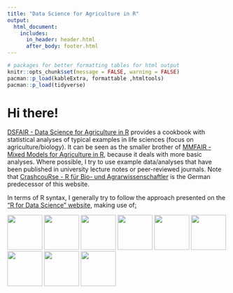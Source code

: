 ```yaml
---
title: "Data Science for Agriculture in R"
output: 
  html_document:
    includes:
      in_header: header.html
      after_body: footer.html
---
```

```r
# packages for better formatting tables for html output
knitr::opts_chunk$set(message = FALSE, warning = FALSE)
pacman::p_load(kableExtra, formattable ,htmltools)
pacman::p_load(tidyverse)
```

# Hi there!{.tabset .tabset-fade .tabset-pills}

[DSFAIR - Data Science for Agriculture in R](https://schmidtpaul.github.io/DSFAIR/){target="_blank"} provides a cookbook with statistical analyses of typical examples in life sciences (focus on agriculture/biology). It can be seen as the smaller brother of [MMFAIR - Mixed Models for Agriculture in R](https://schmidtpaul.github.io/MMFAIR/){target="_blank"}, because it deals with more basic analyses. Where possible, I try to use example data/analyses that have been published in university lecture notes or peer-reviewed journals. Note that [CrashcouRse - R für Bio- und Agrarwissenschaftler](https://schmidtpaul.github.io/crashcouRse){target="_blank"} is the German predecessor of this website.

In terms of R syntax, I generally try to follow the approach presented on the ["R for Data Science" website](https://r4ds.had.co.nz/){target="_blank"}, making use of[:](temp.html)

[<img src="https://raw.githubusercontent.com/rstudio/hex-stickers/master/PNG/dplyr.png" width="80">](https://CRAN.R-project.org/package=dplyr)
[<img src="https://raw.githubusercontent.com/rstudio/hex-stickers/master/PNG/ggplot2.png" width="80">](https://CRAN.R-project.org/package=ggplot2)
[<img src="https://raw.githubusercontent.com/rstudio/hex-stickers/master/PNG/pipe.png" width="80">](https://r4ds.had.co.nz/pipes.html)
[<img src="https://raw.githubusercontent.com/rstudio/hex-stickers/master/PNG/purrr.png" width="80">](https://CRAN.R-project.org/package=purrr)
[<img src="https://raw.githubusercontent.com/rstudio/hex-stickers/master/PNG/scales.png" width="80">](https://CRAN.R-project.org/package=scales)
[<img src="https://raw.githubusercontent.com/rstudio/hex-stickers/master/PNG/stringr.png" width="80">](https://CRAN.R-project.org/package=stringr)
[<img src="https://raw.githubusercontent.com/rstudio/hex-stickers/master/PNG/tibble.png" width="80">](https://CRAN.R-project.org/package=tibble)
[<img src="https://raw.githubusercontent.com/rstudio/hex-stickers/master/PNG/tidyr.png" width="80">](https://CRAN.R-project.org/package=tidyr)
[<img src="https://raw.githubusercontent.com/rstudio/hex-stickers/master/PNG/tidyverse.png" width="80">](https://CRAN.R-project.org/package=tidyverse)